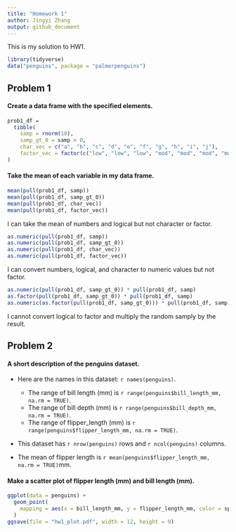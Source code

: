```yaml
---
title: "Homework 1"
author: Jingyi Zhang
output: github_document
---
```


This is my solution to HW1.

```r
library(tidyverse)
data("penguins", package = "palmerpenguins")
```


## Problem 1

#### Create a data frame with the specified elements.

```r
prob1_df = 
  tibble(
    samp = rnorm(10),
    samp_gt_0 = samp > 0,
    char_vec = c("a", "b", "c", "d", "e", "f", "g", "h", "i", "j"),
    factor_vec = factor(c("low", "low", "low", "mod", "mod", "mod", "mod", "high", "high", "high"))
)
```

#### Take the mean of each variable in my data frame.

```r
mean(pull(prob1_df, samp))
mean(pull(prob1_df, samp_gt_0))
mean(pull(prob1_df, char_vec))
mean(pull(prob1_df, factor_vec))
```

I can take the mean of numbers and logical but not character or factor.

```r
as.numeric(pull(prob1_df, samp))
as.numeric(pull(prob1_df, samp_gt_0))
as.numeric(pull(prob1_df, char_vec))
as.numeric(pull(prob1_df, factor_vec))
```

I can convert numbers, logical, and character to numeric values but not factor.

```r
as.numeric(pull(prob1_df, samp_gt_0)) * pull(prob1_df, samp)
as.factor(pull(prob1_df, samp_gt_0)) * pull(prob1_df, samp)
as.numeric(as.factor(pull(prob1_df, samp_gt_0))) * pull(prob1_df, samp)
```

I cannot convert logical to factor and multiply the random samply by the result.


## Problem 2

#### A short description of the penguins dataset.

* Here are the names in this dataset: `r names(penguins)`. 
  * The range of bill length (mm) is `r range(penguins$bill_length_mm, na.rm = TRUE)`. 
  * The range of bill depth (mm) is `r range(penguins$bill_depth_mm, na.rm = TRUE)`. 
  * The range of flipper_length (mm) is `r range(penguins$flipper_length_mm, na.rm = TRUE)`. 

* This dataset has `r nrow(penguins)` rows and `r ncol(penguins)` columns.

* The mean of flipper length is `r mean(penguins$flipper_length_mm, na.rm = TRUE)`mm.

#### Make a scatter plot of flipper length (mm) and bill length (mm).

```r
ggplot(data = penguins) +
  geom_point(
    mapping = aes(x = bill_length_mm, y = flipper_length_mm, color = species)
  )
ggsave(file = "hw1_plot.pdf", width = 12, height = 9)
```
